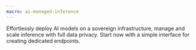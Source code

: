 ```yaml
---
macro: ai-managed-inference
---
```


Effortlessly deploy AI models on a sovereign infrastructure, manage and scale inference with full data privacy. Start now with a simple interface for creating dedicated endpoints.